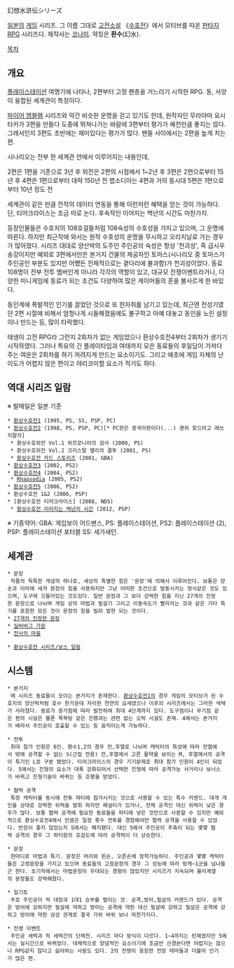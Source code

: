 幻想水滸伝シリーズ

[[일본]]의 [[게임]] 시리즈. 그 이름 그대로 [[고전소설]] 《[[수호전]]》에서 모티브를 따온 [[판타지]] [[RPG]] 시리즈다. 제작사는 [[코나미]]. 약칭은 '''환수'''(幻水).

[[목차]]
== 개요 ==
[[플레이스테이션]] 여명기에 나타나, 2편부터 고정 팬층을 거느리기 시작한 RPG. 동, 서양이 융합된 세계관이 특징이다.

[[파이어 엠블렘]] 시리즈와 약간 비슷한 운명을 걷고 있기도 한데, 원작자인 무라야마 요시타카가 3편을 만들다 도중에 뛰쳐나가는 바람에 3편부터 평가가 예전만큼 좋지는 않다. 그래서인지 3편도 초반에는 재미있다는 평가가 많다. 팬들 사이에서는 2편을 높게 치는 편.

시나리오는 전부 한 세계관 안에서 이루어지는 내용인데, 

2편은 1편을 기준으로 3년 후
외전은 2편의 시점에서 1~2년 후
3편은 2편으로부터 15년 후
4편은 1편으로부터 대략 150년 전
랩소디아는 4편과 거의 동시대
5편은 1편으로부터 10년 정도 전

세계관이 같은 만큼 전작의 데이터 연동을 통해 이런저런 혜택을 얻는 것이 가능하다. 단, 티어크라이스는 조금 따로 논다. 후속작인 이어지는 백년의 시간도 마찬가지. 

등장인물들은 수호지의 108호걸들처럼 108숙성의 수호성을 가지고 있으며, 그 운명에 따른다. 하지만 최근작에 와서는 원작 수호성의 운명을 무시하고 오리지날로 가는 경우가 많아졌다. 시리즈 대대로 양산박의 도주인 주인공의 숙성은 항상 '천괴성', 즉 급시우 송강이지만 예외로 3편에서만은 본거지 건물의 제공자인 토마스(시나리오 중 토마스가 주인공인 부분도 있지만 어쨌든 전체적으로는 곁다리에 불과함)가 천괴성이었다. 동료 108명이 전부 전투 멤버인게 아니라 각각의 역할이 있고, 대규모 전쟁이벤트라거나, 다양한 미니게임에 동료가 되는 조건도 다양하여 많은 게이머들의 혼을 불사르게 한 바있다.

동인계에 폭발적인 인기를 끌었던 것으로 또 한자취를 남기고 있는데, 최근엔 전성기였던 2편 시절에 비해서 엄청나게 시들해졌음에도 불구하고 아예 대놓고 동인을 노린 설정이나 만드는 등, 많이 타락했다.

태생이 고전 RPG라 그런지 2회차가 없는 게임었으나 환상수호전4부터 2회차가 생기기 시작하였다. 그러나 특유의 긴 플레이타임과 여태까지 모은 동료들의 후일담이 가져다 주는 여운은 2회차를 하기 꺼려지게 만드는 요소이기도. 그리고 애초에 게임 자체의 난이도가 어렵지 않은 편이고 야리코미할 요소가 적기도 하다.  

== 역대 시리즈 일람 ==
※ 발매일은 일본 기준
 * [[환상수호전1]] (1995, PS, SS, PSP, PC)
 * [[환상수호전2]] (1998, PS, PSP, PC)[* PC판은 중국어판이다(...) 괜히 찾으려고 애쓰지말자]
  * 환상수호외전 Vol.1 하르모니아의 검사 (2000, PS)
  * 환상수호외전 Vol.2 크리스탈 밸리의 결투 (2001, PS)
  * [[환상수호전 카드 스토리즈]] (2001, GBA)
 * [[환상수호전3]] (2002, PS2)
 * [[환상수호전4]] (2004, PS2)
  * [[Rhapsodia]] (2005, PS2)
 * [[환상수호전5]] (2006, PS2)
 * 환상수호전 1&2 (2006, PSP)
 * [환상수호전 티어크라이스] (2008, NDS)
  * [[환상수호전 이어지는 백년의 시간]] (2012, PSP)

※ 기종약어:
GBA: 게임보이 어드밴스, PS: 플레이스테이션, PS2: 플레이스테이션 (2), PSP: 플레이스테이션 포터블 SS: 세가새턴.

== 세계관 ==
 * 문장
  작품의 독특한 개념의 하나로, 세상의 특별한 힘은 '문장'에 의해서 이루어진다. 보통은 양손과 이마에 새겨 문장의 힘을 사용하지만 그냥 어떠한 조건으로 발동시키는 형식같은 것도 있으며, 도구에 깃들어있는 것도있다. 일반 문장과 그 보다 강력한 힘을 지닌 27개의 진정한 문장으로 나뉘며 게임 상의 마법과 필살기 그리고 이동속도가 빨라지는 것과 같은 기타 특기를 포함한 모든 것이 문장의 힘을 빌려 발현 되는 것이다. 
 * [[27개의 진정한 문장]] 
 * [[실버버그 가문]]
 * [[전사의 마을]]

 * [[환상수호전 시리즈/보스 일람]]

== 시스템 ==
 * 본거지
  매 시리즈 동료들이 모이는 본거지가 존재한다. [[환상수호전1]]의 경우 게임의 모티브가 된 수호지의 양산박처럼 호수 한가운데 자리한 천연의 요새였으나 이후의 시리즈에서는 그러한 색채가 사라졌다. 동료가 증가함에 따라 발전하여 최대 4단계까지 있다. 도구점이나 무기점 같은 편의 시설은 물론 목욕탕 같은 진행과는 관련 없는 오락 시설도 존재. 4에서는 본거지가 배라서 주인공이 호출할 수 있는 등 움직이는게 가능하다.

 * 전투
  최대 참가 인원은 6인. 환수1,2의 경우 전,후열로 나뉘며 캐릭터의 특성에 따라 전열에서 밖에 공격할 수 없는 S(근접 전용) 전,후열에서 고른 활약을 보이는 M, 후열에서의 공격이 특기인 L로 구분 됐었다. 티어크라이스의 경우 기기문제로 최대 참가 인원이 4인이 되었다. 5에서는 진형의 요소가 대폭 강화되어서 선택한 진형에 따라 공격가능 사거리나 보너스가 바뀌고 진형기술이 바뀌는 등 호평을 받았다.

 * 협력 공격
  특정 캐릭터를 동시에 전투 파티에 참가시키는 것으로 사용할 수 있는 특수 커맨드. 대개 개인을 상대로 강력한 위력을 발휘 하지만 패널티가 있거나, 전체 공격인 대신 위력이 낮은 경우가 많다. 보통 협력 공격에 필요한 동료들을 파티에 넣은 것만으로 사용할 수 있지만 예외적으로 환상수호전4에서 만큼은 일정 횟수 전투를 경험해야만 협력 공격을 사용할 수 있었다. 반응이 좋지 않았는지 5에서는 폐지됐다. 대신 5에서 주인공이 주축이 되는 몇몇 협력 공격의 경우 그 파티원의 호감도에 따라 공격력이 더 상승한다.

 * 문장
  한마디로 마법과 특기. 문장은 머리와 왼손, 오른손에 장착가능하다. 주인공과 몇몇 캐릭터들은 고정문장을 가지고 있으며 동료들의 고정문장의 경우 그 성능에 따라 망캐~1군을 넘나들곤 한다. 초기작에서는 마법문장이 우대되는 경향이 많았지만 시리즈가 지속되며 물리계열의 문장들도 강력해졌다.

 * 일기토
  주로 주인공이 적 대장과 1대1 승부를 벌이는 것. 공격,방어,필살의 커맨드가 있다. 공격은 방어에 강하지만 필살에 약하고 방어는 공격에 약한 대신 필살에 강하고 필살은 공격에 강하고 방어에 약한 상성 관계로 결국 가위 바위 보나 마찬가지다.

 * 전쟁 이벤트
  주인공 세력과 적 세력간의 단체전. 시리즈 마다 방식이 다르다. 1~4까지는 턴제였지만 5에서는 실시간으로 바뀌었다. 대체적으로 양념적인 요소이기에 조금만 신경쓴다면 어렵지는 않으나 RPG같지 않다고 싫어하는 사람도 있다. 2의 전쟁이 웅장한 전장 테마들과 더불어 인기가 많은 편.
